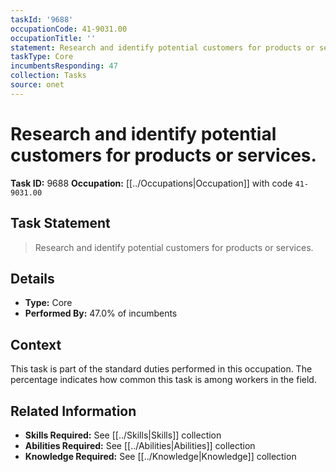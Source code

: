 ```yaml
---
taskId: '9688'
occupationCode: 41-9031.00
occupationTitle: ''
statement: Research and identify potential customers for products or services.
taskType: Core
incumbentsResponding: 47
collection: Tasks
source: onet
---
```

# Research and identify potential customers for products or services.

**Task ID:** 9688
**Occupation:** [[../Occupations|Occupation]] with code `41-9031.00`

## Task Statement

> Research and identify potential customers for products or services.

## Details

- **Type:** Core
- **Performed By:** 47.0% of incumbents

## Context

This task is part of the standard duties performed in this occupation. The percentage indicates how common this task is among workers in the field.

## Related Information

- **Skills Required:** See [[../Skills|Skills]] collection
- **Abilities Required:** See [[../Abilities|Abilities]] collection
- **Knowledge Required:** See [[../Knowledge|Knowledge]] collection
